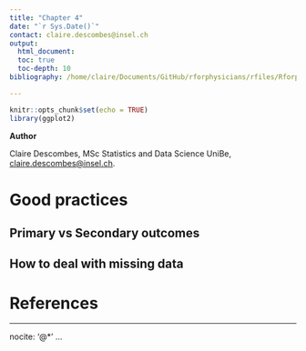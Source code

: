 ```yaml
---
title: "Chapter 4"
date: "`r Sys.Date()`"
contact: claire.descombes@insel.ch
output:
  html_document:
  toc: true
  toc-depth: 10
bibliography: /home/claire/Documents/GitHub/rforphysicians/rfiles/Rforphysicians.bib

---
```


```r
knitr::opts_chunk$set(echo = TRUE)
library(ggplot2)
```

**Author**

Claire Descombes, MSc Statistics and Data Science UniBe, [claire.descombes@insel.ch](mailto:claire.descombes@insel.ch).

# Good practices

## Primary vs Secondary outcomes

## How to deal with missing data

\newpage

# References

---
nocite: '@*'
...